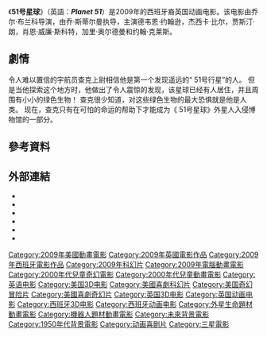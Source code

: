 {{Infobox Film
| name = 51号星球
| original_name = Planet 51
| director = 豪尔赫·布兰科
| producer = 伊格纳西奥·佩雷斯·多塞特<br>盖·柯林斯
| screenplay = 乔·斯蒂尔曼
| starring = [[狄維·莊遜|狄維·莊遜]]<br>[[謝茜嘉·比爾|謝茜嘉·比爾]]<br>[[賈斯汀·隆|賈斯汀·隆]]<br>[[加里·奧德曼|加里·奧德曼]]<br>[[西恩·威廉·史考特|西恩·威廉·史考特]]<br>[[约翰·克里斯|约翰·克里斯]]
| music = 詹姆斯·布雷特
| editing = 亚历克斯·罗德里格斯
| studio = [[三星影业|三星影业]]
| distributor = 
| runtime = 90分鐘<ref>https://www.awn.com/news/planet-51-blu-ray-and-dvd-plus-more</ref>
| country = {{USA}}<br>{{GBR}}<br>{{SPA}}
| language = [[英语|英语]]<br>[[西班牙文|西班牙文]]
}}
《'''51号星球'''》（英語：'''''Planet 51'''''）是2009年的西班牙裔英国动画电影。该电影由乔尔·布兰科导演，由乔·斯蒂尔曼执导，主演德韦恩·约翰逊，杰西卡·比尔，贾斯汀·朗，肖恩·威廉·斯科特，加里·奥尔德曼和约翰·克莱斯。

== 劇情 ==
令人难以置信的宇航员查克上尉相信他是第一个发现遥远的“ 51号行星”的人。 但是当他探索这个地方时，他做出了令人震惊的发现，该星球已经有人居住，并且周围有小小的绿色生物！ 查克很少知道，对这些绿色生物的最大恐惧就是他是人类。 现在，查克只有在可怕的命运的帮助下才能成为《 51号星球》外星人入侵博物馆的一部分。

== 參考資料 ==
{{Reflist}}

==外部連結==
* {{IMDb title|0762125}}
*{{Metacritic film|planet-51}}
* {{mojo title|planet51|}}
* {{rotten-tomatoes|id=planet_51}}
* {{bcdb title|78837}}
* {{douban|2042279}}

{{Movie-stub}}
{{DEFAULTSORT:Planet 51 2009}}
[[Category:2009年美國動畫電影|Category:2009年美國動畫電影]]
[[Category:2009年英國電影作品|Category:2009年英國電影作品]]
[[Category:2009年西班牙電影作品|Category:2009年西班牙電影作品]]
[[Category:2009年科幻片|Category:2009年科幻片]]
[[Category:2009年電腦動畫電影|Category:2009年電腦動畫電影]]
[[Category:2000年代兒童奇幻電影|Category:2000年代兒童奇幻電影]]
[[Category:2000年代兒童動畫電影|Category:2000年代兒童動畫電影]]
[[Category:英语电影|Category:英语电影]]
[[Category:美国3D电影|Category:美国3D电影]]
[[Category:美國喜劇科幻片|Category:美國喜劇科幻片]]
[[Category:美国奇幻冒险片|Category:美国奇幻冒险片]]
[[Category:美國喜劇奇幻片|Category:美國喜劇奇幻片]]
[[Category:英国3D电影|Category:英国3D电影]]
[[Category:英国动画电影|Category:英国动画电影]]
[[Category:西班牙3D电影|Category:西班牙3D电影]]
[[Category:西班牙动画电影|Category:西班牙动画电影]]
[[Category:外星生命題材動畫電影|Category:外星生命題材動畫電影]]
[[Category:機器人題材動畫電影|Category:機器人題材動畫電影]]
[[Category:未來背景電影|Category:未來背景電影]]
[[Category:1950年代背景電影|Category:1950年代背景電影]]
[[Category:动画喜剧片|Category:动画喜剧片]]
[[Category:三星電影|Category:三星電影]]